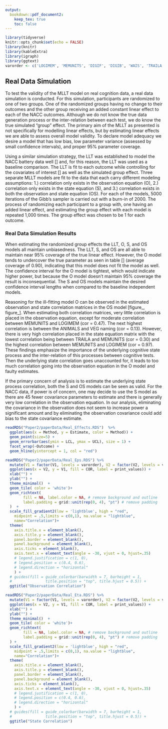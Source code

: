 ```yaml
---
output: 
  bookdown::pdf_document2:
    keep_tex: true
    toc: false
---
```


```r
library(tidyverse)
knitr::opts_chunk$set(echo = FALSE)
library(knitr)
library(kableExtra)
library(igraph)
library(ggtext)
varorder <- c('LOGIMEM', 'MEMUNITS', 'DIGIF', 'DIGIB', 'WAIS', 'TRAILA', 'TRAILB', 'BOSTON', 'ANIMALS', 'VEG')
```


## Real Data Simulation


To test the validity of the MLLT model on real cognition data, a real data simulation is conducted. For this simulation, participants are randomized to  one of two groups. One of the randomized groups having no change to their outcomes and the other group receiving an added constant linear effect to each of the NACC outcomes. Although we do not know the true data generation process or the inter-relation between each test, we do know the true simulated "group" effect. The primary aim of the MLLT as presented is not specifically for modelling linear effects, but by estimating linear effects we are able to assess overall model validity. To declare model adequacy we desire a model that has low bias, low parameter variance (assessed by small confidence intervals), and proper 95% parameter coverage. 

Using a similar simulation strategy, the LLT was established to model the NACC battery data well [] and, for this reason, the LLT was used as a baseline comparison. The LLT is fit to each outcome while controlling for the covariates of interest [] as well as the simulated group effect. Three separate MLLT models are fit to the data that each carry different modeling assumptions: 1.) correlation only exists in the observation equation (O), 2.) correlation only exists in the state equation (S), and 3.) correlation exists in both the observation and state equation (OS). For each of the models, 5000 iterations of the Gibb's sampler is carried out with a burn-in of 2000. The process of randomizing each participant to a group with, one having an added linear effect, and estimating the group effect with each model is repeated 1,000 times. The group effect was chosen to be 1 for each outcome.


### Real Data Simulation Results

When estimating the randomized group effects the LLT, O, S, and OS models all maintain unbiasedness. The LLT, S, and OS are all able to maintain near 95% coverage of the true linear effect. However, the O model tends to undercover the true parameter as seen in table [] (average coverage of 0.90), indicating that this model does not fit the model as well. The confidence interval for the O model is tightest, which would indicate higher power, but because the O model doesn't maintain 95% coverage the result is inconsequential. The S and OS models maintain the desired confidence interval lengths when compared to the baseline independent models.

Reasoning for the ill-fitting model O can be observed in the estimated observation and state correlation matrices in the OS model [figure_, figure_]. When estimating both correlation matrices, very little correlation is placed in the observation equation, except for moderate correlation between MEMUNITS and LOGIMEM (cor = 0.47). The next highest correlation is between the ANIMALS and VEG naming (cor = 0.13). However, there is very high correlation placed in the state equation matrix with the lowest correlation being between TRAILA and MEMUNITS (cor = 0.30) and the highest correlation between MEMUNITS and LOGIMEM (cor = 0.97). These findings emphasize the importance of the underlying cognitive state process and the inter-relation of this processes between cognitive tests. Then the underlying state correlation goes unaccounted for, it leads to too much correlation going into the observation equation in the O model and faulty estimates.

If the primary concern of analysis is to estimate the underlying state process correlation, both the S and OS models can be seen as valid. For the NACC data, if power is of concern, one may decide to use the S model as there are 45 fewer covariance parameters to estimate and there is generally very low correlation in the observation equation. In our analysis, eliminating the covariance in the observation does not seem to increase power a significant amount and by eliminating the observation covariance could add bias to the state covariance estimate. 



```r
readRDS("Paper2/paperData/Real_Effects.RDS")  %>%
  ggplot(aes(x = Method, y = Estimate, color = Method)) +
  geom_point(size=5) +
  geom_errorbar(aes(ymin = LCL, ymax = UCL), size = 1) +
  facet_wrap(~Outcome) +
  geom_hline(yintercept = 1, col = "red")
```



```r
readRDS("Paper2/paperData/Real_Eps.RDS") %>%
  mutate(V1 = factor(V1, levels = varorder), V2 = factor(V2, levels = varorder)) %>%
  ggplot(aes(x = V2, y = V1, fill = COR, label = print_values)) +
  xlab("") +
  ylab("") +
  theme_minimal()  +
  geom_tile( color = 'white')+
  geom_richtext(
        fill = NA, label.color = NA, # remove background and outline
        label.padding = grid::unit(rep(0, 4), "pt") # remove padding
  )  +
  scale_fill_gradient2(low = 'lightblue', high = "red", 
    midpoint = .5,limits = c(0,1), na.value = "lightblue",
    name="Correlation")+
  theme(
    axis.title.x = element_blank(),
    axis.title.y = element_blank(),
    panel.border = element_blank(),
    panel.background = element_blank(),
    axis.ticks = element_blank(),
    axis.text.x = element_text(angle = -30, vjust = 0, hjust=.35)
    # legend.justification = c(1, 0),
    # legend.position = c(0.4, 0.6),
    # legend.direction = "horizontal"
    ) +
  # guides(fill = guide_colorbar(barwidth = 7, barheight = 1,
  #               title.position = "top", title.hjust = 0.5)) +
  ggtitle("Observation Correlation")
```



```r
readRDS("Paper2/paperData/Real_Eta.RDS") %>%
  mutate(V1 = factor(V1, levels = varorder), V2 = factor(V2, levels = varorder)) %>%
  ggplot(aes(x = V2, y = V1, fill = COR, label = print_values)) +
  xlab("") +
  ylab("") +
  theme_minimal()  +
  geom_tile( color = 'white')+
  geom_richtext(
        fill = NA, label.color = NA, # remove background and outline
        label.padding = grid::unit(rep(0, 4), "pt") # remove padding
  ) +
  scale_fill_gradient2(low = 'lightblue', high = "red", 
    midpoint = .5,limits = c(0,1), na.value = "lightblue",
    name="Correlation")+
  theme(
    axis.title.x = element_blank(),
    axis.title.y = element_blank(),
    panel.border = element_blank(),
    panel.background = element_blank(),
    axis.ticks = element_blank(),
    axis.text.x = element_text(angle = -30, vjust = 0, hjust=.35)
    # legend.justification = c(1, 0),
    # legend.position = c(0.4, 0.6),
    # legend.direction = "horizontal"
    ) +
  # guides(fill = guide_colorbar(barwidth = 7, barheight = 1,
  #               title.position = "top", title.hjust = 0.5)) +
  ggtitle("State Correlation")
```